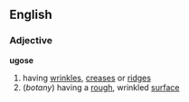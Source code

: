 ==English==
===Adjective===
'''ugose'''
#having [[wrinkle]]s, [[crease]]s or [[ridge]]s
#(''botany'') having a [[rough]], wrinkled [[surface]]